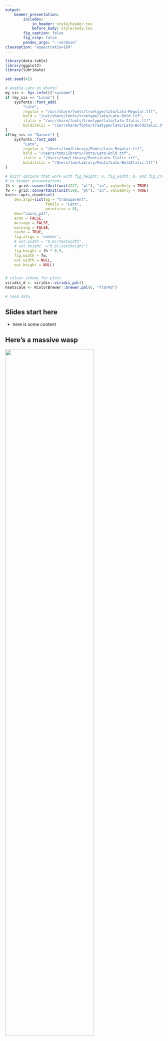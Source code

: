 ```yaml
---
output:
    beamer_presentation:
        includes:
            in_header: style/header.tex
            before_body: style/body.tex
        fig_caption: false
        fig_crop: false
        pandoc_args: "--verbose"
classoption: "aspectratio=169"
---
```


```r
library(data.table)
library(ggplot2)
library(lubridate)

set.seed(42)

# enable Lato on Ubuntu
my_sis <- Sys.info()["sysname"]
if (my_sis == "Linux") {
    sysfonts::font_add(
        "Lato",
        regular = "/usr/share/fonts/truetype/lato/Lato-Regular.ttf",
        bold = "/usr/share/fonts/truetype/lato/Lato-Bold.ttf",
        italic = "/usr/share/fonts/truetype/lato/Lato-Italic.ttf",
        bolditalic = "/usr/share/fonts/truetype/lato/Lato-BoldItalic.ttf")
}
if(my_sis == "Darwin") {
    sysfonts::font_add(
        "Lato",
        regular = "/Users/tom/Library/Fonts/Lato-Regular.ttf",
        bold = "/Users/tom/Library/Fonts/Lato-Bold.ttf",
        italic = "/Users/tom/Library/Fonts/Lato-Italic.ttf",
        bolditalic = "/Users/tom/Library/Fonts/Lato-BoldItalic.ttf")
}

# knitr options that work with fig_height: 6, fig_width: 8, and fig_crop: false
# in beamer presentations
fh <- grid::convertUnit(unit(227, "pt"), "in", valueOnly = TRUE)
fw <- grid::convertUnit(unit(398, "pt"), "in", valueOnly = TRUE)
knitr::opts_chunk$set(
    dev.args=list(bg = "transparent",
                  family = "Lato",
                  pointsize = 8),
    dev="cairo_pdf",
    echo = FALSE,
    message = FALSE,
    warning = FALSE,
    cache = TRUE,
    fig.align = 'center',
    # out.width = "0.8\\textwidth",
    # out.height  ="0.8\\textheight")
    fig.height = fh * 0.9,
    fig.width = fw,
    out.width = NULL,
    out.height = NULL)


# colour scheme for plots
viridis_d <- viridis::viridis_pal()
heatscale <- RColorBrewer::brewer.pal(6, "YlOrRd")
```

```r
# read data
```

## Slides start here

- here is some content

## Here's a massive wasp

![](img/Vespula_vulgaris5.jpg){height=75%}

\source{Image: Holger Gröschl \href{https://creativecommons.org/licenses/by-sa/2.0/de/deed.en}{[CC BY-SA 2.0 de]}}
